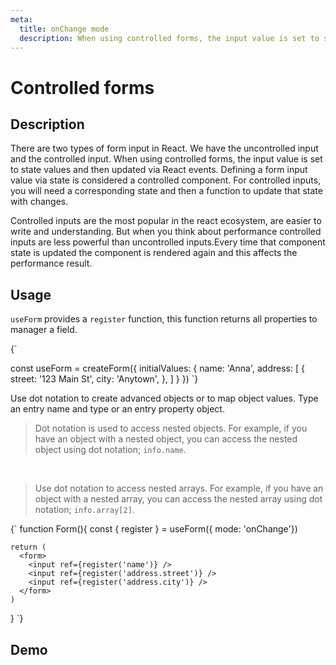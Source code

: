 ```yaml
---
meta:
  title: onChange mode
  description: When using controlled forms, the input value is set to state values and then updated via React events. React form controlled is the most popular aproach in reactjs.
---
```




# Controlled forms

## Description

There are two types of form input in React. We have the uncontrolled input and the controlled input.
When using controlled forms, the input value is set to state values and then updated via React events.
Defining a form input value via state is considered a controlled component. For controlled inputs, you will need a corresponding state and then a function to update that state with changes.

Controlled inputs are the most popular in the react ecosystem, are easier to write and understanding. But when you think about performance controlled inputs are less powerful than uncontrolled inputs.Every time that component state is updated the component is rendered again and this affects the performance result.

## Usage

`useForm` provides a `register` function, this function returns all properties to manager a field.

<CodeBlock language="jsx">
  {`

const useForm = createForm({
  initialValues: {
    name: 'Anna',
    address: [
      {
        street: '123 Main St',
        city: 'Anytown',
      },
    ]
  }
})
`}
</CodeBlock>

Use dot notation to create advanced objects or to map object values. Type an entry name and type or an entry property object.

> Dot notation is used to access nested objects. For example, if you have an object with a nested object, you can access the nested object using dot notation; `info.name`.

<br />

> Use dot notation to access nested arrays. For example, if you
> have an object with a nested array, you can access the nested array using dot notation;
> `info.array[2]`.

<CodeBlock language="jsx">
  {`
   function Form(){
    const { register } = useForm({ mode: 'onChange'})

    return (
      <form>
        <input ref={register('name')} />
        <input ref={register('address.street')} />
        <input ref={register('address.city')} />
      </form>
    )
   }
`}
</CodeBlock>

## Demo

<Demo url="https://codesandbox.io/s/use-form-controlled-form-kihgy" />